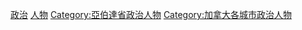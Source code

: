 [[Category:卡加利人|政治]]
[[Category:卡加利政治|人物]]
[[Category:亞伯達省政治人物|Category:亞伯達省政治人物]]
[[Category:加拿大各城市政治人物|Category:加拿大各城市政治人物]]